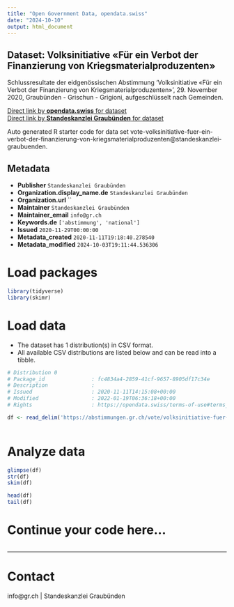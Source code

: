 ```yaml
---
title: "Open Government Data, opendata.swiss"
date: "2024-10-10"
output: html_document
---
```


## Dataset: Volksinitiative «Für ein Verbot der Finanzierung von Kriegsmaterialproduzenten»

Schlussresultate der eidgenössischen Abstimmung 'Volksinitiative «Für ein Verbot der Finanzierung von Kriegsmaterialproduzenten»', 29. November 2020, Graubünden - Grischun - Grigioni, aufgeschlüsselt nach Gemeinden.

[Direct link by **opendata.swiss** for dataset](https://opendata.swiss/de/dataset/volksinitiative-fur-ein-verbot-der-finanzierung-von-kriegsmaterialproduzenten)<br>
[Direct link by **Standeskanzlei Graubünden** for dataset](https://abstimmungen.gr.ch/vote/volksinitiative-fuer-ein-verbot-der-finanzierung-von-kriegsmaterialproduzenten/data)

Auto generated R starter code for data set vote-volksinitiative-fuer-ein-verbot-der-finanzierung-von-kriegsmaterialproduzenten@standeskanzlei-graubuenden.

## Metadata

- **Publisher** `Standeskanzlei Graubünden`
- **Organization.display_name.de** `Standeskanzlei Graubünden`
- **Organization.url** ``
- **Maintainer** `Standeskanzlei Graubünden`
- **Maintainer_email** `info@gr.ch`
- **Keywords.de** `['abstimmung', 'national']`
- **Issued** `2020-11-29T00:00:00`
- **Metadata_created** `2020-11-11T19:18:40.278540`
- **Metadata_modified** `2024-10-03T19:11:44.536306`


# Load packages

```r

library(tidyverse)
library(skimr)

```

# Load data

-   The dataset has 1 distribution(s) in CSV format.
-   All available CSV distributions are listed below and can be read into a tibble.

```r

# Distribution 0
# Package_id               : fc4834a4-2859-41cf-9657-8905df17c34e
# Description              : 
# Issued                   : 2020-11-11T14:15:08+00:00
# Modified                 : 2022-01-19T06:36:18+00:00
# Rights                   : https://opendata.swiss/terms-of-use#terms_by

df <- read_delim('https://abstimmungen.gr.ch/vote/volksinitiative-fuer-ein-verbot-der-finanzierung-von-kriegsmaterialproduzenten/data-csv')



```

# Analyze data

```r

glimpse(df)
str(df)
skim(df)

head(df)
tail(df)

```

# Continue your code here...

```r

```

------------------------------------------------------------------------

# Contact

info@gr.ch | Standeskanzlei Graubünden
